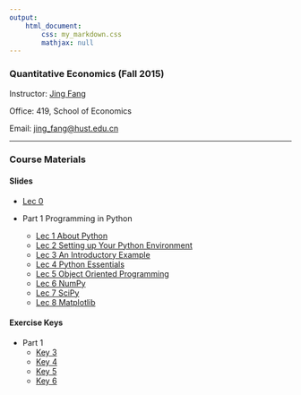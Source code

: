 ```yaml
---
output: 
    html_document:
        css: my_markdown.css
        mathjax: null
---
```


### Quantitative Economics (Fall 2015)

Instructor: [Jing Fang](http://bayeswhu.github.io)

Office: 419, School of Economics

Email: [jing_fang@hust.edu.cn](jing_fang@hust.edu.cn)

-----

### Course Materials

#### Slides

- [Lec 0](qe/Lec0.html)

- Part 1 Programming in Python
    + [Lec 1 About Python](qe/Lec1.html)
    + [Lec 2 Setting up Your Python Environment](qe/Lec2.html)
    + [Lec 3 An Introductory Example](qe/Lec3.html)
    + [Lec 4 Python Essentials](qe/Lec4.html)
    + [Lec 5 Object Oriented Programming](qe/Lec5.html)
    + [Lec 6 NumPy](qe/Lec6.html)
    + [Lec 7 SciPy](qe/Lec7.html)
    + [Lec 8 Matplotlib](qe/Lec8.html)
    
<!--    + [Lec 9 Pandas](qe/Lec9.html)
    + [Lec 10 IPython Shell and Notebook](qe/Lec10.html)
    + [Lec 11 The Need for Speed](qe/Lec11.html)

- part 2 Introductory Applications
    + [Lec 12 Linear Algebra](qe/Lec12.html)
    + [Lec 13 Finite Markov Chains](qe/Lec13.html)
    + [Lec 14 Shortest Paths](qe/Lec14.html)
    + [Lec 15 Schelling’s Segregation Model](qe/Lec15.html)
    + [Lec 16 LLN and CLT](qe/Lec16.html) -->

#### Exercise Keys

- Part 1
    + [Key 3](qe/Lec3_Key.ipynb)
    + [Key 4](qe/Lec4_Key.ipynb)
    + [Key 5](qe/Lec5_Key.ipynb)
    + [Key 6](qe/Lec6_Key.ipynb)